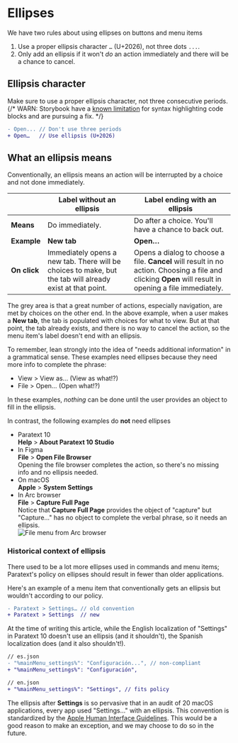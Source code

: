 
<Meta title="Guidelines/Ellipses" />

# Ellipses

We have two rules about using ellipses on buttons and menu items
1. Use a proper ellipsis character `…` (U+2026), not three dots `...`.
2. Only add an ellipsis if it won't *do* an action immediately and there will be a chance to cancel.

## Ellipsis character
Make sure to use a proper ellipsis character, not three consecutive periods.
{/* WARN: Storybook have a [known limitation](https://storybook.js.org/docs/faq#why-arent-my-code-blocks-highlighted-with-storybook-mdx) for syntax highlighting code blocks and are pursuing a fix. */}
```diff
- Open... // Don't use three periods
+ Open…   // Use ellipsis (U+2026)
```


## What an ellipsis means
Conventionally, an ellipsis means an action will be interrupted by a choice and not done immediately.

|        | Label without an ellipsis                                                                                               | Label ending with an ellipsis                                                                                                                                           |
| -------------------- | --------------------------------------------------------------------------------------------------------- | -------------------------------------------------------------------------------------------------------------------------------------------------- |
| **Means**                | Do immediately.                                                                                           | Do after a choice. You'll have a chance to back out.                                                                                           |
| **Example**              | **New tab**                                                                                                   | **Open…**                                                                                                                                              |
| **On click** | Immediately opens a new tab. There will be choices to make, but the tab will already exist at that point. | Opens a dialog to choose a file. **Cancel** will result in no action. Choosing a file and clicking **Open** will result in opening a file immediately. |

The grey area is that a great number of actions, especially navigation, are met by choices on the other end. In the above example, when a user makes a **New tab**, the tab is populated with choices for what to view. But at that point, the tab already exists, and there is no way to cancel the action, so the menu item's label doesn't end with an ellipsis.

To remember, lean strongly into the idea of "needs additional information" in a grammatical sense. These examples need ellipses because they need more info to complete the phrase:
* View > View as… (View as what!?)
* File > Open… (Open what!?)

In these examples, *nothing* can be done until the user provides an object to fill in the ellipsis.

In contrast, the following examples do **not** need ellipses
* Paratext 10 \
  **Help** > **About Paratext 10 Studio**
* In Figma \
  **File** > **Open File Browser** \
  Opening the file browser completes the action, so there's no missing info and no ellipsis needed.
* On macOS \
  **Apple** > **System Settings**
* In Arc browser \
  **File** > **Capture Full Page** \
  Notice that **Capture Full Page** provides the object of "capture" but "Capture…" has no object to complete the verbal phrase, so it needs an ellipsis. \
  ![File menu from Arc browser](../../../assets/arc-file-menu.png)


### Historical context of ellipsis
There used to be a lot more ellipses used in commands and menu items; Paratext's policy on ellipses should result in fewer than older applications.

Here's an example of a menu item that conventionally gets an ellipsis but wouldn't according to our policy. 
```diff
- Paratext > Settings… // old convention
+ Paratext > Settings  // new
```

At the time of writing this article, while the English localization of "Settings" in Paratext 10 doesn't use an ellipsis (and it shouldn't), the Spanish localization does (and it also shouldn't!).
```diff
// es.json
- "%mainMenu_settings%": "Configuración...", // non-compliant
+ "%mainMenu_settings%": "Configuración",

// en.json
+ "%mainMenu_settings%": "Settings", // fits policy
```

The ellipsis after **Settings** is so pervasive that in an audit of 20 macOS applications, every app used "Settings…" with an ellipsis. This convention is standardized by the [Apple Human Interface Guidelines](https://developer.apple.com/design/human-interface-guidelines/the-menu-bar#App-menu). This would be a good reason to make an exception, and we may choose to do so in the future.

